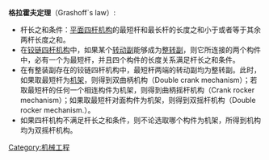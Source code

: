 {{noteTA
|1=zh-cn:格拉霍夫;zh-tw:葛氏;
|2=zh-cn:平面四杆机构;zh-tw:平面四連桿機構;
|3=zh-cn:铰链四杆机构;zh-tw:鉸鏈四連桿機構;
|4=zh-cn:杆;zh-tw:桿;
|5=zh-cn:转动副;zh-tw:旋轉對;
|6=zh-cn:整转副;zh-tw:迴轉對;
}}
{{Unreferenced|time=2017-12-11T12:44:21+00:00}}
'''格拉霍夫定理'''（Grashoff`s law）:

*杆长之和条件：[[平面四杆机构|平面四杆机构]]的最短杆和最长杆的长度之和小于或者等于其余两杆长度之和。
*在[[铰链四杆机构|铰链四杆机构]]中，如果某个[[转动副|转动副]]能够成为[[整转副|整转副]]，则它所连接的两个构件中，必有一个为最短杆，并且四个构件的长度关系满足杆长之和条件。
*在有整装副存在的铰链四杆机构中，最短杆两端的转动副均为整转副。此时，如果取最短杆为[[机架|机架]]，则得到双曲柄机构（Double crank mechanism）；若取最短杆的任何一个相连构件为机架，则得到曲柄摇杆机构（Crank rocker mechanism）；如果取最短杆对面构件为机架，则得到双摇杆机构（Double rocker mechanism.）。
*如果四杆机构不满足杆长之和条件，则不论选取哪个构件为机架，所得到机构均为双摇杆机构。

[[Category:机械工程|Category:机械工程]]